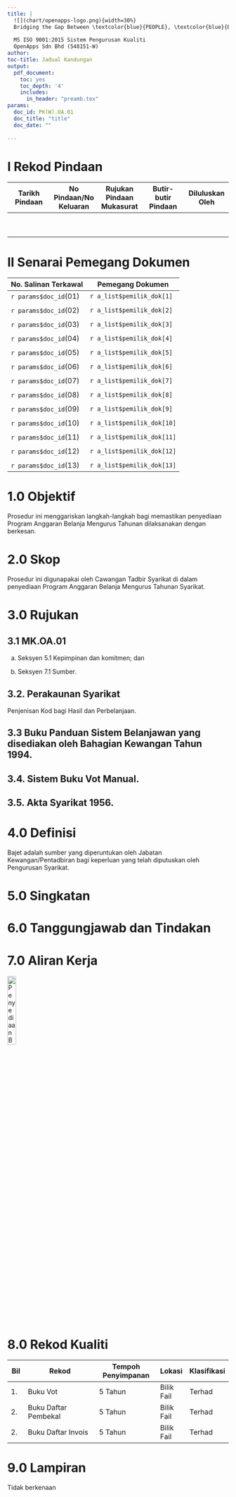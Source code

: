 ```yaml
---
title: |
  ![](chart/openapps-logo.png){width=30%}  
  Bridging the Gap Between \textcolor{blue}{PEOPLE}, \textcolor{blue}{BUSINESS} and \textcolor{blue}{TECHNOLOGY}
  
  MS ISO 9001:2015 Sistem Pengurusan Kualiti  
  OpenApps Sdn Bhd (548151-W)
author:
toc-title: Jadual Kandungan
output:
  pdf_document:
    toc: yes
    toc_depth: '4'
    includes:
      in_header: "preamb.tex"
params:
  doc_id: PK(W).OA.01
  doc_title: "title"
  doc_date: ""
  
---
```


\newpage
\fancyhead[R]{\textbf{No: Keluaran: 01\\No Pindaan: 00\\Tarikh Kuatkuasa: `r params$doc_date`}}
\fancyhead[L]{\textbf{MS ISO 9001:2015\\OpenApps Sdn Bhd (548151-W)\\`r params$doc_id`}}
\clearpage
\pagenumbering{Roman}

# I    Rekod Pindaan

|Tarikh Pindaan|No Pindaan/No Keluaran|Rujukan Pindaan Mukasurat |Butir-butir Pindaan|Diluluskan Oleh|
|-------------|-------------|-------------|-------------|-------------|
|             |             |             |             |             |
|             |             |             |             |             |
|             |             |             |             |             |
|             |             |             |             |             |
|             |             |             |             |             |
|             |             |             |             |             |
|             |             |             |             |             |
|             |             |             |             |             |
|             |             |             |             |             |

# II   Senarai Pemegang Dokumen

| No. Salinan Terkawal   | Pemegang Dokumen              |
|------------------------|-------------------------------|
| `r params$doc_id`(01)  | `r a_list$pemilik_dok[1]`     |
|                        |                               |
| `r params$doc_id`(02)  | `r a_list$pemilik_dok[2]`     |
|                        |                               |
| `r params$doc_id`(03)  | `r a_list$pemilik_dok[3]`     |
|                        |                               |
| `r params$doc_id`(04)  | `r a_list$pemilik_dok[4]`     |
|                        |                               |
| `r params$doc_id`(05)  | `r a_list$pemilik_dok[5]`     |
|                        |                               |
| `r params$doc_id`(06)  | `r a_list$pemilik_dok[6]`     |
|                        |                               |
| `r params$doc_id`(07)  | `r a_list$pemilik_dok[7]`     |
|                        |                               |
| `r params$doc_id`(08)  | `r a_list$pemilik_dok[8]`     |
|                        |                               |
| `r params$doc_id`(09)  | `r a_list$pemilik_dok[9]`     |
|                        |                               |
| `r params$doc_id`(10)  | `r a_list$pemilik_dok[10]`    |
|                        |                               |
| `r params$doc_id`(11)  | `r a_list$pemilik_dok[11]`    |
|                        |                               |
| `r params$doc_id`(12)  | `r a_list$pemilik_dok[12]`    |
|                        |                               |
| `r params$doc_id`(13)  | `r a_list$pemilik_dok[13]`    |

\newpage
\clearpage
\pagenumbering{arabic}
\setcounter{page}{1}

# 1.0   Objektif

 Prosedur ini menggariskan langkah-langkah bagi memastikan penyediaan Program Anggaran Belanja Mengurus Tahunan dilaksanakan dengan berkesan.

# 2.0   Skop

 Prosedur ini digunapakai oleh Cawangan Tadbir Syarikat di dalam penyediaan Program Anggaran Belanja Mengurus Tahunan Syarikat.

# 3.0   Rujukan

##   3.1   MK.OA.01

 a.   Seksyen 5.1  Kepimpinan dan komitmen; dan

 a.   Seksyen 7.1 Sumber.

##    3.2.  Perakaunan Syarikat

Penjenisan Kod bagi Hasil dan Perbelanjaan.

##    3.3   Buku Panduan Sistem Belanjawan yang disediakan oleh Bahagian Kewangan Tahun 1994.

##    3.4.  Sistem Buku Vot Manual.

##    3.5.  Akta Syarikat 1956.

# 4.0   Definisi

 Bajet adalah sumber yang diperuntukan oleh Jabatan Kewangan/Pentadbiran bagi keperluan yang telah diputuskan oleh Pengurusan Syarikat.

# 5.0   Singkatan

\newpage

# 6.0   Tanggungjawab dan Tindakan

\begin{table}[th]
\begin{tabular}{|l|l|}
\hline
Tanggungjawab                  & Tindakan                                                                    \\ \hline
Eksekutif Kewangan/            & 1. Sediakan anggaran perbelanjaan mengurus tahunan                          \\ \hline
Pentadbiran                    & keperluan Syarikat.                                                         \\ \hline
Pengurus Kewangan/             & 2. Semak keperluan di perenggan 1 dan kemukakan                             \\ 
Pentadbiran                    & kepada MD untuk kelulusan.                                                 \\ \hline
MD                            & 3. Luluskan keperluan di perenggan 2.                                       \\ \hline
Kerani Kewangan/               & 4. Majukan kepada Financial Controller - Kewangan/Pentadbiran.              \\
Pentadbiran                    &                                                                             \\ \hline
Eksekutif Kewangan/Pentadbiran & 5. Selenggarakan Buku Vot dan kemaskinikan setiap masa                      \\
                               & Pastikan tandatangan ringkas setiap tanggungan di dalam Buku Vot.           \\ \hline
\end{tabular}
\end{table}

# 7.0 Aliran Kerja

![Penyediaan Belanja Mengurus Tahunan](chart/s05.png){width=20%}
\newpage

# 8.0 Rekod Kualiti

|Bil   |Rekod |Tempoh Penyimpanan|Lokasi|Klasifikasi|
|------|----------------------------|---------------------|------|-----------|
|1.    |Buku Vot                    |5 Tahun              |Bilik Fail|Terhad|
|2.    |Buku Daftar Pembekal        |5 Tahun              |Bilik Fail|Terhad|
|2.    |Buku Daftar Invois          |5 Tahun              |Bilik Fail|Terhad|

# 9.0 Lampiran

Tidak berkenaan
